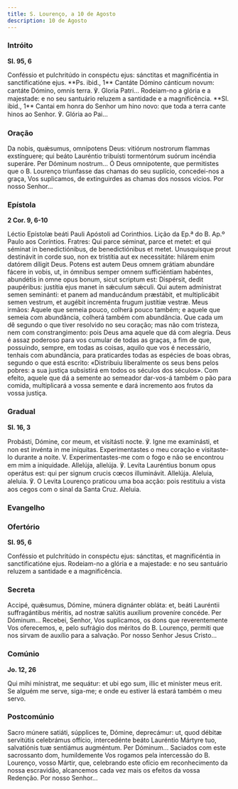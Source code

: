 ```yaml
---
title: S. Lourenço, a 10 de Agosto
description: 10 de Agosto
---
```


### Intróito

**Sl. 95, 6**

<div class="side-by-side not-content">
  <span>
    Conféssio et pulchritúdo in conspéctu ejus: sánctitas et magnificéntia in
    sanctificatióne ejus. **Ps. ibid., 1** Cantáte Dómino cánticum novum:
    cantáte Dómino, omnis terra. ℣. Gloria Patri...
  </span>
  <span>
    Rodeiam-no a glória e a majestade: e no seu santuário reluzem a santidade e
    a magnificência. **Sl. ibid., 1** Cantai em honra do Senhor um hino novo:
    que toda a terra cante hinos ao Senhor. ℣. Glória ao Pai...
  </span>
</div>

### Oração

<div class="side-by-side not-content">
  <span>
    Da nobis, quǽsumus, omnípotens Deus: vitiórum nostrorum flammas exstínguere;
    qui beáto Lauréntio tribuísti tormentórum suórum incéndia superáre. Per
    Dóminum nostrum...
  </span>
  <span>
    Ó Deus omnipotente, que permitistes que o B. Lourenço triunfasse das chamas
    do seu suplício, concedei-nos a graça, Vos suplicamos, de extinguirdes as
    chamas dos nossos vícios. Por nosso Senhor...
  </span>
</div>

### Epístola

**2 Cor. 9, 6-10**

<div class="side-by-side not-content">
  <span>Léctio Epístolæ beáti Pauli Apóstoli ad Corinthios.</span>
  <span>Lição da Ep.ª do B. Ap.º Paulo aos Coríntios.</span>
  <span>
    Fratres: Qui parce séminat, parce et metet: et qui séminat in
    benedictiónibus, de benedictiónibus et metet. Unusquísque prout destinávit
    in corde suo, non ex tristítia aut ex necessitáte: hilárem enim datórem
    díligit Deus. Potens est autem Deus omnem grátiam abundáre fácere in vobis,
    ut, in ómnibus semper omnem sufficiéntiam habéntes, abundétis in omne opus
    bonum, sicut scriptum est: Dispérsit, dedit paupéribus: justítia ejus manet
    in sǽculum sǽculi. Qui autem admínistrat semen seminánti: et panem ad
    manducándum præstábit, et multiplicábit semen vestrum, et augébit increménta
    frugum justítiæ vestræ.
  </span>
  <span>
    Meus irmãos: Aquele que semeia pouco, colherá pouco também; e aquele que
    semeia com abundância, colherá também com abundância. Que cada um dê segundo
    o que tiver resolvido no seu coração; mas não com tristeza, nem com
    constrangimento: pois Deus ama aquele que dá com alegria. Deus é assaz
    poderoso para vos cumular de todas as graças, a fim de que, possuindo,
    sempre, em todas as coisas, aquilo que vos é necessário, tenhais com
    abundância, para praticardes todas as espécies de boas obras, segundo o que
    está escrito: «Distribuiu liberalmente os seus bens pelos pobres: a sua
    justiça subsistirá em todos os séculos dos séculos». Com efeito, aquele que
    dá a semente ao semeador dar-vos-á também o pão para comida, multiplicará a
    vossa semente e dará incremento aos frutos da vossa justiça.
  </span>
</div>

### Gradual

**Sl. 16, 3**

<div class="side-by-side not-content">
  <span>
    Probásti, Dómine, cor meum, et visitásti nocte. ℣. Igne me examinásti, et
    non est invénta in me iníquitas.
  </span>
  <span>
    Experimentastes o meu coração e visitaste-lo durante a noite. V.
    Experimentastes-me com o fogo e não se encontrou em mim a iniquidade.
  </span>
  <span>
    Allelúja, allelúja. ℣. Levíta Lauréntius bonum opus operátus est: qui per
    signum crucis cœcos illuminávit. Allelúja.
  </span>
  <span>
    Aleluia, aleluia. ℣. O Levita Lourenço praticou uma boa acção: pois
    restituiu a vista aos cegos com o sinal da Santa Cruz. Aleluia.
  </span>
</div>

### Evangelho


<LinkCard
  href="/missal/santos/01-22#evangelho"
  title="S. S. Vicente e Anastácio, Márts."
/>

### Ofertório

**Sl. 95, 6**

<div class="side-by-side not-content">
  <span>
    Conféssio et pulchritúdo in conspéctu ejus: sánctitas, et magnificéntia in
    sanctificatióne ejus.
  </span>
  <span>
    Rodeiam-no a glória e a majestade: e no seu santuário reluzem a santidade e
    a magnificência.
  </span>
</div>

### Secreta

<div class="side-by-side not-content">
  <span>
    Accipé, quǽsumus, Dómine, múnera dignánter obláta: et, beáti Lauréntii
    suffragántibus méritis, ad nostræ salútis auxílium proveníre concéde. Per
    Dóminum...
  </span>
  <span>
    Recebei, Senhor, Vos suplicamos, os dons que reverentemente Vos oferecemos,
    e, pelo sufrágio dos méritos do B. Lourenço, permiti que nos sirvam de
    auxílio para a salvação. Por nosso Senhor Jesus Cristo...
  </span>
</div>

### Comúnio

**Jo. 12, 26**

<div class="side-by-side not-content">
  <span>
    Qui mihi mínistrat, me sequátur: et ubi ego sum, illic et miníster meus
    erit.
  </span>
  <span>
    Se alguém me serve, siga-me; e onde eu estiver lá estará também o meu servo.
  </span>
</div>

### Postcomúnio

<div class="side-by-side not-content">
  <span>
    Sacro múnere satiáti, súpplices te, Dómine, deprecámur: ut, quod débitæ
    servitútis celebrámus offício, intercedénte beáto Lauréntio Mártyre tuo,
    salvatiónis tuæ sentiámus augméntum. Per Dóminum...
  </span>
  <span>
    Saciados com este sacrossanto dom, humildemente Vos rogamos pela intercessão
    do B. Lourenço, vosso Mártir, que, celebrando este ofício em reconhecimento
    da nossa escravidão, alcancemos cada vez mais os efeitos da vossa Redenção.
    Por nosso Senhor...
  </span>
</div>
